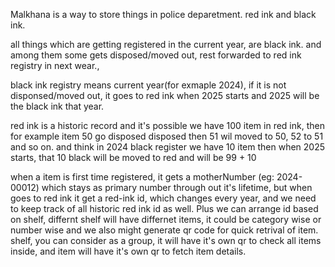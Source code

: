 Malkhana is a way to store things in police deparetment.
red ink and black ink.

all things which are getting registered in the current year, are black ink.
and among them some gets disposed/moved out, rest forwarded to red ink registry in next wear.,

black ink registry means current year(for exmaple 2024), if it is not disponsed/moved out, it goes to red ink when 2025 starts and 2025 will be the black ink that year.

red ink is a historic record and it's possible we have 100 item in red ink, then for example item 50 go disposed disposed then 51 wil moved to 50, 52 to 51 and so on.
and think in 2024 black register we have 10 item then when 2025 starts, that 10 black will be moved to red and will be 99 + 10 

when a item is first time registered, it gets a motherNumber (eg: 2024-00012) which stays as primary number through out it's lifetime, but when goes to red ink it get a red-ink id, which changes every year, and we need to keep track of all historic red ink id as well.
Plus we can arrange id based on shelf, differnt shelf will have differnet items, it could be category wise or number wise and we also might generate qr code for quick retrival of item.
shelf, you can consider as a group, it will have it's own qr to check all items inside, and item will have it's own qr to fetch item details.